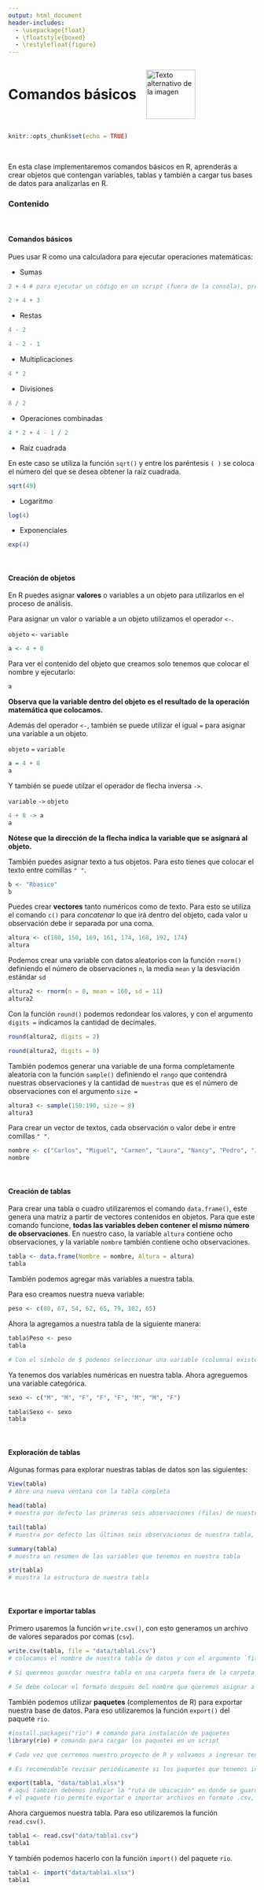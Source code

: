 ---
output: html_document
header-includes:
  - \usepackage{float}
  - \floatstyle{boxed}
  - \restylefloat{figure}
---

<div style="display:flex; align-items:center;">
  <h1 style="margin:0;">Comandos básicos</h1>
  <img src="Imagenes/HNBI_LOGO1.jpeg" alt="Texto alternativo de la imagen" style="width:100px; margin-left:20px;">
</div>


```{r setup, include=FALSE}
knitr::opts_chunk$set(echo = TRUE)
```

<br>

En esta clase implementaremos comandos básicos en R, aprenderás a crear objetos que contengan variables, tablas y también a cargar tus bases de datos para analizarlas en R.

### Contenido{.tabset .tabset-pills}

<br>

#### Comandos básicos

Pues usar R como una calculadora para ejecutar operaciones matemáticas:

- Sumas

```{r}
2 + 4 # para ejecutar un código en un script (fuera de la consola), presionamos las teclas `Ctrl + Enter`
```

```{r}
2 + 4 + 3
```

- Restas

```{r}
4 - 2
```

```{r}
4 - 2 - 1
```

- Multiplicaciones

```{r}
4 * 2
```

- Divisiones

```{r}
8 / 2
```

- Operaciones combinadas

```{r}
4 * 2 + 4 - 1 / 2
```

- Raíz cuadrada

En este caso se utiliza la función `sqrt()` y entre los paréntesis `( )` se coloca el número del que se desea obtener la raíz cuadrada.

```{r}
sqrt(49)
```

- Logaritmo

```{r}
log(4)
```

- Exponenciales

```{r}
exp(4)
```

<br>

#### Creación de objetos

En R puedes asignar **valores** o variables a un objeto para utilizarlos en el proceso de análisis.

Para asignar un valor o variable a un objeto utilizamos el operador `<-`. 

`objeto` `<-` `variable`

```{r}
a <- 4 + 8
```

Para ver el contenido del objeto que creamos solo tenemos que colocar el nombre y ejecutarlo:

```{r}
a
```

**Observa que la variable dentro del objeto es el resultado de la operación matemática que colocamos.**

Además del operador `<-`, también se puede utilizar el igual `=` para asignar una variable a un objeto.

`objeto` `=` `variable`

```{r}
a = 4 + 8
a
```

Y también se puede utilzar el operador de flecha inversa `->`. 

`variable` `->` `objeto`

```{r}
4 + 8 -> a
a
```

**Nótese que la dirección de la flecha indica la variable que se asignará al objeto.**

También puedes asignar texto a tus objetos. Para esto tienes que colocar el texto entre comillas `" "`.

```{r}
b <- "Rbasico"
b
```

Puedes crear **vectores** tanto numéricos como de texto.
Para esto se utiliza el comando `c()` para _concatenar_ lo que irá dentro del objeto, cada valor u observación debe ir separada por una coma.

```{r}
altura <- c(180, 150, 169, 161, 174, 168, 192, 174)
altura
```

Podemos crear una variable con datos aleatorios con la función `rnorm()` definiendo el número de observaciones `n`, la media `mean` y la desviación estándar `sd` 

```{r}
altura2 <- rnorm(n = 8, mean = 160, sd = 11)
altura2
```

Con la función `round()` podemos redondear los valores, y con el argumento `digits =` indicamos la cantidad de decimales. 

```{r}
round(altura2, digits = 2)
```

```{r}
round(altura2, digits = 0)
```

También podemos generar una variable de una forma completamente aleatoria con la función `sample()` definiendo el `rango` que contendrá nuestras observaciones y la cantidad de `muestras` que es el número de observaciones con el argumento `size =`

```{r}
altura3 <- sample(150:190, size = 8)
altura3
```

Para crear un vector de textos, cada observación o valor debe ir entre comillas `" "`.

```{r}
nombre <- c("Carlos", "Miguel", "Carmen", "Laura", "Nancy", "Pedro", "Javier", "Andrea")
nombre
```

<br>

#### Creación de tablas

Para crear una tabla o cuadro utilizaremos el comando `data.frame()`, este genera una matriz a partir de vectores contenidos en objetos. Para que este comando funcione, **todas las variables deben contener el mismo número de observaciones**. 
En nuestro caso, la variable `altura` contiene ocho observaciones, y la variable `nombre` también contiene ocho observaciones.

```{r}
tabla <- data.frame(Nombre = nombre, Altura = altura)
tabla
```

También podemos agregar más variables a nuestra tabla.

Para eso creamos nuestra nueva variable:

```{r}
peso <- c(80, 67, 54, 62, 65, 79, 102, 65)
```

Ahora la agregamos a nuestra tabla de la siguiente manera:

```{r}
tabla$Peso <- peso
tabla

# Con el símbolo de $ podemos seleccionar una variable (columna) existente dentro de nuestra tabla o podemos asignar el nombre de una nueva variable.
```

Ya tenemos dos variables numéricas en nuestra tabla. Ahora agreguemos una variable categórica.

```{r}
sexo <- c("M", "M", "F", "F", "F", "M", "M", "F")
```

```{r}
tabla$Sexo <- sexo
tabla
```

<br>

#### Exploración de tablas

Algunas formas para explorar nuestras tablas de datos son las siguientes:

```{r}
View(tabla)
# Abre una nueva ventana con la tabla completa
```

```{r}
head(tabla)
# muestra por defecto las primeras seis observaciones (filas) de nuestra tabla, podemos especificar el número de observaciones agregando el número después del nombre de la tabla separando con una coma: `head(tabla, 10)`
```

```{r}
tail(tabla)
# muestra por defecto las últimas seis observaciones de nuestra tabla, podemos especificar el número de observación igual que en la función `head()`
```

```{r}
summary(tabla)
# muestra un resumen de las variables que tenemos en nuestra tabla
```

```{r}
str(tabla)
# muestra la estructura de nuestra tabla
```

<br>

#### Exportar e importar tablas

Primero usaremos la función `write.csv()`, con esto generamos un archivo de valores separados por comas (`csv`).

```{r}
write.csv(tabla, file = "data/tabla1.csv")
# colocamos el nombre de nuestra tabla de datos y con el argumento `file =` indicamos la "ruta de ubicación" que tendrá nuestra tabla de datos en nuestra computadora.

# Si queremos guardar nuestra tabla en una carpeta fuera de la carpeta que contiene nuestro proyecto de R en el que estamos trabajando, debemos colocar la ruta completa de ubicación de esa carpeta externa.Por ejemplo: "C:/Users/Nombre/Documents/CursoR/R_basico/datos/tabla.csv"

# Se debe colocar el formato después del nombre que queremos asignar a nuestra tabla, en este caso `.csv`
```

También podemos utilizar **paquetes** (complementos de R) para exportar nuestra base de datos. Para eso utilizaremos la función `export()` del paquete `rio`.

```{r, message=FALSE, warning=FALSE}
#install.packages("rio") # comando para instalación de paquetes
library(rio) # comando para cargar los paquetes en un script

# Cada vez que cerremos nuestro proyecto de R y volvamos a ingresar tenemos que cargar los paquetes de nuestros scripts con la función `library()`, pero no hay necesidad de volver a instalarlos.

# Es recomendable revisar periódicamente si los paquetes que tenemos instalados requieren actualización. Podemos revisarlo en la pestaña `Tools` de la barra de herramientas y dando click en la segunda opción `Check for Package Updates...`
```

```{r}
export(tabla, "data/tabla1.xlsx")
# aquí también debemos indicar la "ruta de ubicación" en donde se guardará nuestra tabla.
# el paquete rio permite exportar e importar archivos en formato .csv, .xlsx. .txt, entre otros.
```

Ahora carguemos nuestra tabla.
Para eso utilizaremos la función `read.csv()`.

```{r}
tabla1 <- read.csv("data/tabla1.csv")
tabla1
```

Y también podemos hacerlo con la función `import()` del paquete `rio`.

```{r}
tabla1 <- import("data/tabla1.xlsx")
tabla1
```

